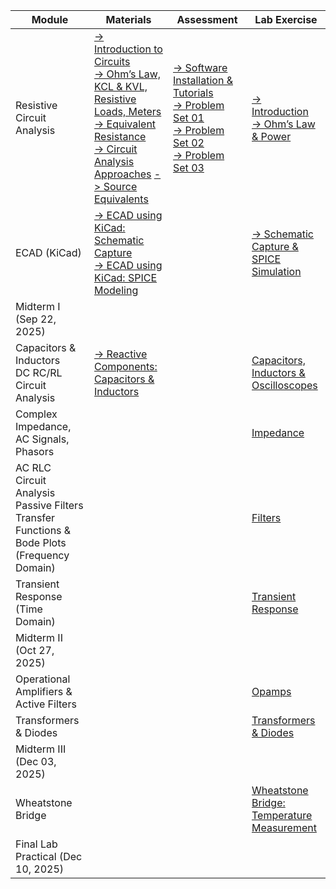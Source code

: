 | Module | Materials | Assessment | Lab Exercise |
| --- | --- | --- | --- |
| Resistive Circuit Analysis | [-> Introduction to Circuits](slides/intro-circuits.qmd) <br> [-> Ohm's Law, KCL & KVL, Resistive Loads, Meters](slides/ohm-kcl-kvl.qmd) <br> [-> Equivalent Resistance](slides/r_eq.qmd) <br> [-> Circuit Analysis Approaches](slides/circuit-analysis.qmd) [-> Source Equivalents](slides/sources.qmd) | [-> Software Installation & Tutorials](software-install-tutorials.qmd) <br> [-> Problem Set 01](problem_sets/ps1.qmd) <br> [-> Problem Set 02](problem_sets/ps2.qmd) <br> [-> Problem Set 03](problem_sets/ps3.qmd) | [-> Introduction](labs/introduction.qmd) <br> [-> Ohm's Law & Power](labs/ohms_power.qmd) |
| ECAD (KiCad) | [-> ECAD using KiCad: Schematic Capture](slides/ecad_kicad_schematic.qmd) <br> [-> ECAD using KiCad: SPICE Modeling](slides/ecad_kicad_spice.qmd) | | [-> Schematic Capture & SPICE Simulation](labs/kicad.qmd) |
| Midterm I (Sep 22, 2025) | | |
| Capacitors & Inductors <br> DC RC/RL Circuit Analysis | [-> Reactive Components: Capacitors & Inductors](slides/reactive_components.qmd) | | [Capacitors, Inductors & Oscilloscopes](labs/caps_inductors_scopes.qmd) |
| Complex Impedance, AC Signals, Phasors | | | [Impedance](labs/impedance.qmd) |
| AC RLC Circuit Analysis <br> Passive Filters <br> Transfer Functions & Bode Plots (Frequency Domain) | | | [Filters](labs/filters.qmd) |
| Transient Response (Time Domain) | | | [Transient Response](labs/transient_resp.qmd) |
| Midterm II (Oct 27, 2025) | | |
| Operational Amplifiers & Active Filters | | | [Opamps](labs/opamps.qmd) |
| Transformers & Diodes | | | [Transformers & Diodes](labs/transformers_diodes.qmd )|
| Midterm III (Dec 03, 2025) | | |
| Wheatstone Bridge | | | [Wheatstone Bridge: Temperature Measurement](labs/wheatstone_temperature.qmd) |
| Final Lab Practical (Dec 10, 2025) | | |